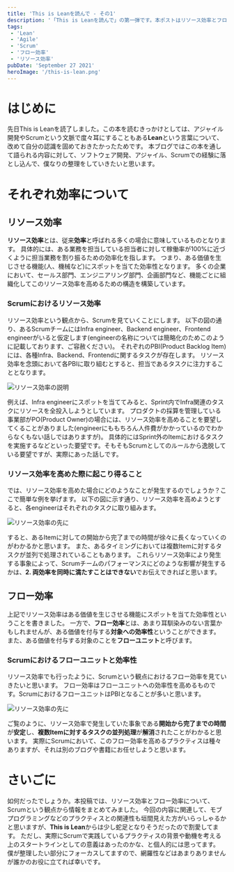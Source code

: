 ```yaml
---
title: 'This is Leanを読んで - その1'
description: '「This is Leanを読んで」の第一弾です。本ポストはリソース効率とフロー効率がどのようなものかをScrumを絡めて記載しています。'
tags:
 - 'Lean'
 - 'Agile'
 - 'Scrum'
 - 'フロー効率'
 - 'リソース効率'
pubDate: 'September 27 2021'
heroImage: '/this-is-lean.png'
---
```



# はじめに
先日This is Leanを読了しました。この本を読むきっかけとしては、アジャイル開発やScrumという文脈で度々耳にすることもある**Lean**という言葉について、改めて自分の認識を固めておきたかったためです。
本ブログではこの本を通して語られる内容に対して、ソフトウェア開発、アジャイル、Scrumでの経験に落とし込んで、僕なりの整理をしていきたいと思います。

# それぞれ効率について
## リソース効率
**リソース効率**とは、従来**効率**と呼ばれる多くの場合に意味しているものとなります。
具体的には、ある業務を担当している担当者に対して稼働率が100%に近づくように担当業務を割り振るための効率化を指します。
つまり、ある価値を生じさせる機能(人、機械など)にスポットを当てた効率性となります。
多くの企業において、セールス部門、エンジニアリング部門、企画部門など、機能ごとに組織化してこのリソース効率を高めるための構造を構築しています。

### Scrumにおけるリソース効率
リソース効率という観点から、Scrumを見ていくことにします。
以下の図の通り、あるScrumチームにはInfra engineer、Backend engineer、Frontend engineerがいると仮定します(engineerの名称については簡略化のためこのように記載しております、ご容赦ください)。
それぞれのPBI(Product Backlog Item)には、各種Infra、Backend、Frontendに関するタスクが存在します。
リソース効率を念頭において各PBIに取り組むとすると、担当であるタスクに注力することとなります。

<Image class="mb-10" src={resourceEfficiencyImage} alt='リソース効率の説明' />

例えば、Infra engineerにスポットを当ててみると、Sprint内でInfra関連のタスクにリソースを全投入しようとしています。
プロダクトの採算を管理している事業部がPO(Product Owner)の場合には、リソース効率を高めることを要望してくることがありました(engineerにももちろん人件費がかかっているのでわからなくもない話しではありますが)。
具体的にはSprint外のItemにおけるタスクを実施するなどといった要望です。そもそもScrumとしてのルールから逸脱している要望ですが、実際にあった話しです。

### リソース効率を高めた際に起こり得ること
では、リソース効率を高めた場合にどのようなことが発生するのでしょうか？ここで簡単な例を挙げます。
以下の図に示す通り、リソース効率を高めようとすると、各engineerはそれぞれのタスクに取り組みます。

<Image class="mb-10" src={resultResourceEfficiencyImage} alt='リソース効率の先に' />

すると、あるItemに対しての開始から完了までの時間が徐々に長くなっていくのがわかるかと思います。
また、あるタイミングにおいては複数Itemに対するタスクが並列で処理されていることもあります。
これらリソース効率により発生する事象によって、Scrumチームのパフォーマンスにどのような影響が発生するかは、**2. 両効率を同時に満たすことはできない**でお伝えできればと思います。

## フロー効率
上記でリソース効率はある価値を生じさせる機能にスポットを当てた効率性ということを書きました。
一方で、**フロー効率**とは、あまり耳馴染みのない言葉かもしれませんが、ある価値を付与する**対象への効率性**ということができます。
また、ある価値を付与する対象のことを**フローユニット**と呼びます。

### Scrumにおけるフローユニットと効率性
リソース効率でも行ったように、Scrumという観点におけるフロー効率を見ていきたいと思います。
フロー効率はフローユニットへの効率性を高めるものです。ScrumにおけるフローユニットはPBIとなることが多いと思います。

<Image class="mb-10" src={resultFlowEfficiencyImage} alt='リソース効率の先に' />

ご覧のように、リソース効率で発生していた事象である**開始から完了までの時間**が**安定**し、**複数Itemに対するタスクの並列処理**が**解消**されたことがわかると思います。
実際にScrumにおいて、このフロー効率を高めるプラクティスは種々ありますが、それは別のブログや書籍にお任せしようと思います。

# さいごに
如何だったでしょうか。本投稿では、リソース効率とフロー効率について、Scrumという観点から情報をまとめてみました。
今回の内容に関連して、モブプログラミングなどのプラクティスとの関連性も垣間見えた方がいらっしゃるかと思いますが、**This is Lean**からは少し蛇足となりそうだったので割愛してます。
ただし、実際にScrumで実践しているプラクティスの背景や動機を考える上のスタートラインとしての意義はあったのかな、と個人的には思ってます。
僕が整理したい部分にフォーカスしてますので、網羅性などはあまりありませんが誰かのお役に立てれば幸いです。

